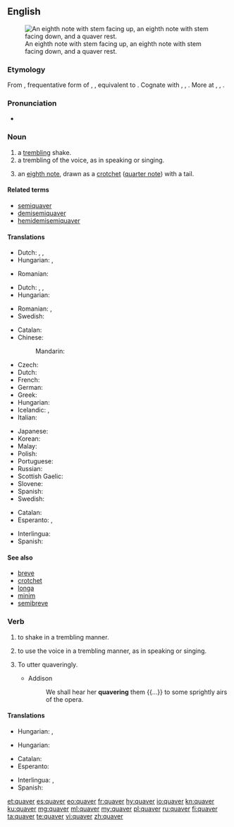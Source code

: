 ==English==
{{wikipedia}}
[[Image:Eighth notes and rest.png|thumb|An eighth note with stem facing up, an eighth note with stem facing down, and a quaver rest.]]

===Etymology===
From {{etyl|enm|en}} {{m|enm|quaveren}}, frequentative form of {{m|enm|quaven}}, {{m|enm|cwavien||to tremble}}, equivalent to {{suffix|quave|er|lang=en}}. Cognate with {{etyl|nds|-}} {{m|nds|quabbeln||to quiver}}, {{etyl|de|-}} {{m|de|quabbeln}}, {{m|de|quappeln||to quiver}}. More at {{l|en|quave}}, {{l|en|quab}}, {{l|en|quiver}}.

===Pronunciation===
* {{rhymes|eɪvə(r)|lang=en}}

===Noun===
{{en-noun}}

# a [[trembling]] shake.
# a trembling of the voice, as in speaking or singing.
# {{label|en|music}} an [[eighth note]], drawn as a [[crotchet]] ([[quarter note]]) with a tail.

====Related terms====
* [[semiquaver]]
* [[demisemiquaver]]
* [[hemidemisemiquaver]]

====Translations====
{{trans-top|a trembling shake}}
* Dutch: {{t+|nl|trilling}}, {{t+|nl|beving}},
* Hungarian: {{t+|hu|reszketés}}, {{t+|hu|remegés}}
{{trans-mid}}
* Romanian: {{t+|ro|tremur}}
{{trans-bottom}}

{{trans-top|a trembling of the voice}}
* Dutch: {{t|nl|vibrato}}, {{t|nl|tremolo}},
* Hungarian: {{t+|hu|remegés}}
{{trans-mid}}
* Romanian: {{t+|ro|tremur}}, {{t+|ro|tremolo}}
* Swedish: {{t+|sv|skälva}}
{{trans-bottom}}

{{trans-top|''(music)'' an eighth note}}
* Catalan: {{t+|ca|corxera|f}}
* Chinese:
*: Mandarin: {{t+|cmn|八分音符|sc=Hani}}
* Czech: {{t|cs|osminka|f}}
* Dutch: {{t|nl|achtste noot}}
* French: {{t+|fr|croche|f}}
* German: {{t+|de|Achtelnote|f}}
* Greek: {{t|el|όγδοο|n}}
* Hungarian: {{t+|hu|nyolcad}}
* Icelandic: {{t|is|áttundapartsnóta|f}}, {{t|is|áttundipartur|m}}
* Italian: {{t+|it|croma|f}}
{{trans-mid}}
* Japanese: {{t|ja|八分音符|tr=hachibun onpu|sc=Jpan}}
* Korean: {{t+|ko|팔분음표|sc=Kore}}
* Malay: {{t|ms|kuaver}}
* Polish: {{t+|pl|ósemka|f}}
* Portuguese: {{t+|pt|colcheia|f}}
* Russian: {{t|ru|восьма́я но́та|f}}
* Scottish Gaelic: {{t|gd|caman|m}}
* Slovene: {{t|sl|osminka|f}}
* Spanish: {{t+|es|corchea|f}}
* Swedish: {{t|sv|åttondelsnot|c}}
{{trans-bottom}}

{{checktrans-top}}
* Catalan: {{t|ca|tremolor}}
* Esperanto: {{t|eo|okono}}, {{t|eo|okonoto}}
{{trans-mid}}
* Interlingua: {{t|ia|tremor}}
* Spanish: {{t+|es|temblor}}
{{trans-bottom}}

====See also====
* [[breve]]
* [[crotchet]]
* [[longa]]
* [[minim]]
* [[semibreve]]

===Verb===
{{en-verb|quavers|quavering|quavered|quavered}}

# to shake in a trembling manner.
# {{label|en|intransitive}} to use the voice in a trembling manner, as in speaking or singing.
# {{label|en|transitive}} To utter quaveringly.
#* Addison
#*: We shall hear her '''quavering''' them {{...}} to some sprightly airs of the opera.

====Translations====
{{trans-top|to shake}}
* Hungarian: {{t+|hu|remeg}}, {{t+|hu|reszket}}
{{trans-mid}}
{{trans-bottom}}

{{trans-top|to use the voice in a trembling manner}}
* Hungarian: {{t|hu|trillázik}}
{{trans-mid}}
{{trans-bottom}}

{{checktrans-top}}
* Catalan: {{t-check|ca|tremolar}}
* Esperanto: {{t-check|eo|tremi}}
{{trans-mid}}
* Interlingua: {{t-check|ia|tremer}}, {{t-check|ia|tremular}}
* Spanish: {{t-check|es|temblar}}
{{trans-bottom}}

[[et:quaver]]
[[es:quaver]]
[[eo:quaver]]
[[fr:quaver]]
[[hy:quaver]]
[[io:quaver]]
[[kn:quaver]]
[[ku:quaver]]
[[mg:quaver]]
[[ml:quaver]]
[[my:quaver]]
[[pl:quaver]]
[[ru:quaver]]
[[fi:quaver]]
[[ta:quaver]]
[[te:quaver]]
[[vi:quaver]]
[[zh:quaver]]